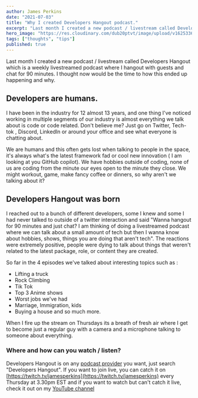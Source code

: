 ```yaml
---
author: James Perkins
date: "2021-07-03"
title: "Why I created Developers Hangout podcast."
excerpt: "Last month I created a new podcast / livestream called Developers Hangout which is a weekly livestreamed podcast where I hangout with guests and chat for 90 minutes. I thought now would be the time to how this ended up happening and why."
hero_image: "https://res.cloudinary.com/dub20ptvt/image/upload/v1625336633/WHY_I_LAUCHED_DEVE_HANG_ym8u8t.png"
tags: ["thoughts", "tips"]
published: true
---
```

Last month I created a new podcast / livestream called Developers Hangout which is a weekly livestreamed podcast where I hangout with guests and chat for 90 minutes. I thought now would be the time to how this ended up happening and why.

## Developers are humans.

I have been in the industry for 12 almost 13 years, and one thing I've noticed working in multiple segments of our industry is almost everything we talk about is code or code related. Don't believe me? Just go on Twitter, Tech-tok , Discord, LinkedIn or around your office and see what everyone is chatting about.

We are humans and this often gets lost when talking to people in the space, it's always what's the latest framework fad or cool new innovation ( I am looking at you GitHub copilot). We have hobbies outside of coding, none of us are coding from the minute our eyes open to the minute they close. We might workout, game, make fancy coffee or dinners, so why aren't we talking about it?

## Developers Hangout was born

I reached out to a bunch of different developers, some I knew and some I had never talked to outside of a twitter interaction and said "Wanna hangout for 90 minutes and just chat? I am thinking of doing a livestreamed podcast where we can talk about a small amount of tech but then I wanna know about hobbies, shows, things you are doing that aren't tech". The reactions were extremely positive, people were dying to talk about things that weren't related to the latest package, role, or content they are created. 

So far in the 4 episodes we've talked about interesting topics such as : 

- Lifting a truck
- Rock Climbing
- Tik Tok
- Top 3 Anime shows
- Worst jobs we've had
- Marriage, Immigration, kids
- Buying a house
and so much more. 

When I fire up the stream on Thursdays its a breath of fresh air where I get to become just a regular guy with a camera and a microphone talking to someone about everything.

### Where and how can you watch / listen?

Developers Hangout is on any  [podcast provider](https://anchor.fm/developershangout)  you want, just search "Developers Hangout". If you want to join live, you can catch it on  [https://twitch.tv/jamesperkins](https://twitch.tv/jamesperkins)  every Thursday at 3.30pm EST and if you want to watch but can't catch it live, check it out on my  [YouTube channel](https://youtube.com/c/learntocodewithjames)  